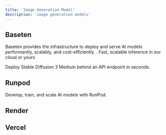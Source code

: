 ```yaml
---
title: 'Image Generation Model'
description: 'image generation models'
---
```


## Baseten
Baseten provides the infrastructure to deploy and serve AI models performantly, scalably, and cost-efficiently. .
<Tip>Fast, scalable inference in our cloud or yours</Tip>

<Tip>Deploy Stable Diffusion 3 Medium behind an API endpoint in seconds.</Tip>


## Runpod

<Tip>Develop, train, and scale AI models with RunPod.</Tip>
## Render


## Vercel